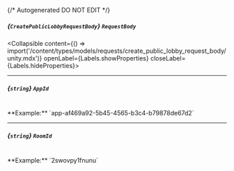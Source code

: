{/* Autogenerated DO NOT EDIT  */}

##### *{`CreatePublicLobbyRequestBody`}* `RequestBody`
<Collapsible content={() => import('/content/types/models/requests/create_public_lobby_request_body/unity.mdx')} openLabel={Labels.showProperties} closeLabel={Labels.hideProperties}>
</Collapsible>

---
##### *{`string`}* `AppId`
<br/>
**Example:** `app-af469a92-5b45-4565-b3c4-b79878de67d2`

---
##### *{`string`}* `RoomId`
<br/>
**Example:** `2swovpy1fnunu`


